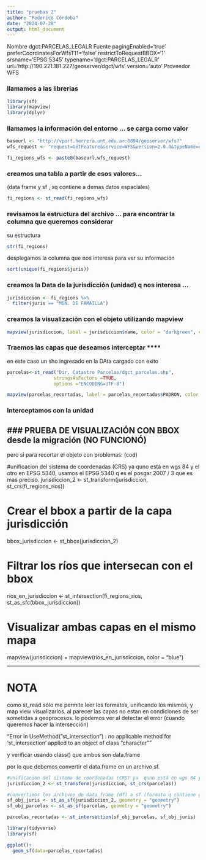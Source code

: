 ```yaml
---
title: "pruebas 2"
author: "Federico Córdoba"
date: "2024-07-28"
output: html_document
---
```


Nombre
dgct:PARCELAS_LEGALR
Fuente
pagingEnabled='true' preferCoordinatesForWfsT11='false' restrictToRequestBBOX='1' srsname='EPSG:5345' typename='dgct:PARCELAS_LEGALR' url='http://190.221.181.227/geoserver/dgct/wfs' version='auto'
Proveedor
WFS


### llamamos a las librerias

```r
library(sf)
library(mapview)
library(dplyr)
```

### llamamos la información del entorno ... se carga como valor

```r
baseurl <- "http://vport.herrera.unt.edu.ar:8894/geoserver/wfs?"
wfs_request <- "request=GetFeature&service=WFS&version=2.0.0&typeName=espacio01:tuc_juris&outputFormat=application/json"

fi_regions_wfs <- paste0(baseurl,wfs_request)
```


### creamos una tabla a partir de esos valores...
(data frame y sf , xq contiene a demas datos espaciales)

```r
fi_regions <- st_read(fi_regions_wfs)
```
### revisamos la estructura del archivo ... para encontrar la columna que queremos considerar

su estructura

```r
str(fi_regions)
```
desplegamos la columna que nos interesa para ver su información

```r
sort(unique(fi_regions$juris))
```

### creamos la Data de la jurisdicción (unidad) q nos interesa ...

```r
jurisdiccion <- fi_regions %>% 
  filter(juris == "MUN. DE FAMAILLA")
```

### creamos la visualización con el objeto utilizando mapview

```r
mapview(jurisdiccion, label = jurisdiccion$name, color = "darkgreen", col.regions = "green", alpha.regions = .05)
```

### Traemos las capas que deseamos interceptar ****

en este caso un sho ingresado en la DAta cargado con exito
```r
parcelas<-st_read("Dir. Catastro Parcelas/dgct_parcelas.shp",
                 stringsAsFactors =TRUE,
                 options ="ENCODING=UTF-8")
```

```r
mapview(parcelas_recortadas, label = parcelas_recortadas$PADRON, color = "darkgreen", col.regions = "green", alpha.regions = .05)
```


### Interceptamos con la unidad
### PRUEBA DE VISUALIZACIÓN CON BBOX desde la migración (NO FUNCIONÓ) 
----------------------------
pero si para recortar el objeto con problemas: (cod)


#unificacion del sistema de coordenadas (CRS) ya  quno está en wgs 84 y el otro en EPSG 5340, usamos el EPSG 5340 q es el posgar 2007 / 3 que es mas preciso.
jurisdiccion_2 <- st_transform(jurisdiccion, st_crs(fi_regions_rios))

# Crear el bbox a partir de la capa jurisdicción
bbox_jurisdiccion <- st_bbox(jurisdiccion_2)

# Filtrar los ríos que intersecan con el bbox
rios_en_jurisdiccion <- st_intersection(fi_regions_rios, st_as_sfc(bbox_jurisdiccion))

# Visualizar ambas capas en el mismo mapa
mapview(jurisdiccion) + mapview(rios_en_jurisdiccion, color = "blue")

-----------------------

# NOTA 

como st_read sólo me permite leer los formatos, unificando los mismos, y map view visualizarlos. al parecer las capas no estan en condiciones de ser sometidas a geoprocesos. lo podemos ver al detectar el error (cuando queremos hacer la intersección)


"Error in UseMethod("st_intersection") : 
  no applicable method for 'st_intersection' applied to an object of class "character""
  
  y verificar usando class() que ambos son data.frame
  
  por lo que debemos convertir el data.frame en un archivo sf.
  
  
  
```r
#unificacion del sistema de coordenadas (CRS) ya  quno está en wgs 84 y el otro en EPSG 5340, usamos el EPSG 5340 q es el posgar 2007 / 3 que es mas preciso.
jurisdiccion_2 <- st_transform(jurisdiccion, st_crs(parcelas))
```


```r
#convertimos los archivos de data frame (df) a sf (formato q contiene georeferencias) identificando la columna q contiene su geometría.
sf_obj_juris <- st_as_sf(jurisdiccion_2, geometry = "geometry")
sf_obj_parcelas <- st_as_sf(parcelas, geometry = "geometry")
```



```r
parcelas_recortadas <- st_intersection(sf_obj_parcelas, sf_obj_juris)
```
```r
library(tidyverse)
library(sf)
```


```r
ggplot()+
  geom_sf(data=parcelas_recortadas)
```







